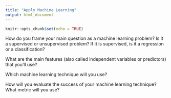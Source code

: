 ```yaml
---
title: "Apply Machine Learning"
output: html_document
---
```


```r
knitr::opts_chunk$set(echo = TRUE)
```

How do you frame your main question as a machine learning problem? Is it a supervised or unsupervised problem? If it is supervised, is it a regression or a classification?


What are the main features (also called independent variables or predictors) that you'll use?


Which machine learning technique will you use?


How will you evaluate the success of your machine learning technique? What metric will you use?